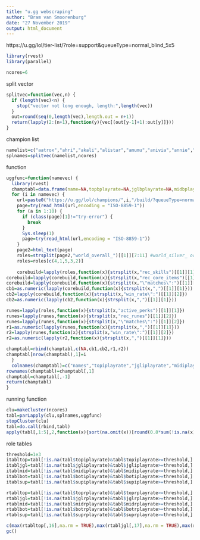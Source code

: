 ---
title: "u.gg webscraping"
author: "Bram van Smoorenburg"
date: "27 November 2019"
output: html_document
---

https://u.gg/lol/tier-list/?role=support&queueType=normal_blind_5x5

```{r}
library(rvest)
library(parallel)
```

```{r}
ncores=6
```

split vector
```{r}
splitvec=function(vec,n) {
  if (length(vec)<n) {
    stop("vector not long enough, length:",length(vec))
  }
  out=round(seq(0,length(vec),length.out = n+1))
  return(lapply(2:(n+1),function(y){vec[(out[y-1]+1):out[y]]}))
}
```

champion list
```{r}
namelist=c("aatrox","ahri","akali","alistar","amumu","anivia","annie","aphelios","ashe","aurelionsol","azir","bard","blitzcrank","brand","braum","caitlyn","camille","cassiopeia","chogath","corki","darius","diana","drmundo","draven","ekko","elise","evelynn","ezreal","fiddlesticks","fiora","fizz","galio","gangplank","garen","gnar","gragas","graves","hecarim","heimerdinger","illaoi","irelia","ivern","janna","jarvaniv","jax","jayce","jhin","jinx","kaisa","kalista","karma","karthus","kassadin","katarina","kayle","kayn","kennen","khazix","kindred","kled","kogmaw","leblanc","leesin","leona","lissandra","lucian","lulu","lux","malphite","malzahar","maokai","masteryi","missfortune","mordekaiser","morgana","nami","nasus","nautilus","neeko","nidalee","nocturne","nunu","olaf","orianna","ornn","pantheon","poppy","pyke","qiyana","quinn","rakan","rammus","reksai","renekton","rengar","riven","rumble","ryze","sejuani","senna","sett","shaco","shen","shyvana","singed","sion","sivir","skarner","sona","soraka","swain","sylas","syndra","tahmkench","taliyah","talon","taric","teemo","thresh","tristana","trundle","tryndamere","twistedfate","twitch","udyr","urgot","varus","vayne","veigar","velkoz","vi","viktor","vladimir","volibear","warwick","wukong","xayah","xerath","xinzhao","yasuo","yorick","yuumi","zac","zed","ziggs","zilean","zoe","zyra")
splnames=splitvec(namelist,ncores)
```

function
```{r}
uggfunc=function(namevec) {
  library(rvest)
  champtabl=data.frame(name=NA,topbplayrate=NA,jglbplayrate=NA,midbplayrate=NA,botbplayrate=NA,supbplayrate=NA,topbwinrate=NA,jglbwinrate=NA,midbwinrate=NA,botbwinrate=NA,supbwinrate=NA,toprplayrate=NA,jglrplayrate=NA,midrplayrate=NA,botrplayrate=NA,suprplayrate=NA,toprwinrate=NA,jglrwinrate=NA,midrwinrate=NA,botrwinrate=NA,suprwinrate=NA)[-1,]
  for (i in namevec) {
    url=paste0("https://u.gg/lol/champions/",i,"/build/?queueType=normal_blind_5x5",collapse="") #?queueType=normal_blind_5x5
    page=try(read_html(url,encoding = "ISO-8859-1"))
    for (a in 1:10) {
      if (class(page)[1]!="try-error") {
        break
      }
      Sys.sleep(1)
      page=try(read_html(url,encoding = "ISO-8859-1"))
    }
    page2=html_text(page)
    roles=strsplit(page2,"world_overall_")[[1]][7:11] #world_silver_ or overall_
    roles=roles[c(4,1,5,3,2)]
    
    corebuild=lapply(roles,function(x){strsplit(x,"rec_skills")[[1]][1]})
corebuild=lapply(corebuild,function(x){strsplit(x,"rec_core_items")[[1]][2]})
corebuild=lapply(corebuild,function(x){strsplit(x,"\"matches\":")[[1]][2]})
cb1=as.numeric(lapply(corebuild,function(x){strsplit(x,",")[[1]][1]}))
cb2=lapply(corebuild,function(x){strsplit(x,"win_rate\":")[[1]][2]})
cb2=as.numeric(lapply(cb2,function(x){strsplit(x,",")[[1]][1]}))

runes=lapply(roles,function(x){strsplit(x,"active_perks")[[1]][1]})
runes=lapply(runes,function(x){strsplit(x,"rec_runes")[[1]][2]})
runes=lapply(runes,function(x){strsplit(x,"\"matches\":")[[1]][2]})
r1=as.numeric(lapply(runes,function(x){strsplit(x,",")[[1]][1]}))
r2=lapply(runes,function(x){strsplit(x,"win_rate\":")[[1]][2]})
r2=as.numeric(lapply(r2,function(x){strsplit(x,",")[[1]][1]}))

champtabl=rbind(champtabl,c(NA,cb1,cb2,r1,r2))
champtabl[nrow(champtabl),1]=i
  }
  colnames(champtabl)=c("names","topiplayrate","jgliplayrate","midiplayrate","botiplayrate","supiplayrate","topiwinrate","jgliwinrate","midiwinrate","botiwinrate","supiwinrate","toprplayrate","jglrplayrate","midrplayrate","botrplayrate","suprplayrate","toprwinrate","jglrwinrate","midrwinrate","botrwinrate","suprwinrate")
rownames(champtabl)=champtabl[,1]
champtabl=champtabl[,-1]
return(champtabl)
}
```

running function
```{r}
clu=makeCluster(ncores)
tabl=parLapply(clu,splnames,uggfunc)
stopCluster(clu)
tabl=do.call(rbind,tabl)
apply(tabl[,1:5],2,function(x){sort(na.omit(x))[round(0.8*sum(!is.na(x)))]})
```

role tables
```{r}
threshold=1e3
itabltop=tabl[!is.na(tabl$topiplayrate)&tabl$topiplayrate>=threshold,]
itabljgl=tabl[!is.na(tabl$jgliplayrate)&tabl$jgliplayrate>=threshold,]
itablmid=tabl[!is.na(tabl$midiplayrate)&tabl$midiplayrate>=threshold,]
itablbot=tabl[!is.na(tabl$botiplayrate)&tabl$botiplayrate>=threshold,]
itablsup=tabl[!is.na(tabl$supiplayrate)&tabl$supiplayrate>=threshold,]

rtabltop=tabl[!is.na(tabl$toprplayrate)&tabl$toprplayrate>=threshold,]
rtabljgl=tabl[!is.na(tabl$jglrplayrate)&tabl$jglrplayrate>=threshold,]
rtablmid=tabl[!is.na(tabl$midrplayrate)&tabl$midrplayrate>=threshold,]
rtablbot=tabl[!is.na(tabl$botrplayrate)&tabl$botrplayrate>=threshold,]
rtablsup=tabl[!is.na(tabl$suprplayrate)&tabl$suprplayrate>=threshold,]
```

```{r}
c(max(rtabltop[,16],na.rm = TRUE),max(rtabljgl[,17],na.rm = TRUE),max(rtablmid[,18],na.rm = TRUE),max(rtablbot[,19],na.rm = TRUE),max(rtablsup[,20],na.rm = TRUE))
gc()
```
